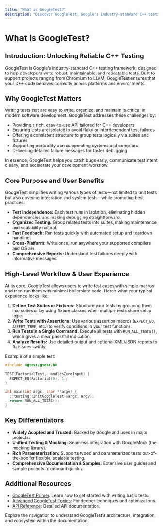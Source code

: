 ```yaml
---
title: "What is GoogleTest?"
description: "Discover GoogleTest, Google's industry-standard C++ testing framework, and GoogleMock, its integrated mocking library. Learn how this unified project streamlines unit testing and mocking for critical C++ systems, trusted by projects from Chromium to LLVM."
---
```


# What is GoogleTest?

## Introduction: Unlocking Reliable C++ Testing

GoogleTest is Google's industry-standard C++ testing framework, designed to help developers write robust, maintainable, and repeatable tests. Built to support projects ranging from Chromium to LLVM, GoogleTest ensures that your C++ code behaves correctly across platforms and environments.

## Why GoogleTest Matters

Writing tests that are easy to write, organize, and maintain is critical in modern software development. GoogleTest addresses these challenges by:

- Providing a rich, easy-to-use API tailored for C++ developers
- Ensuring tests are isolated to avoid flaky or interdependent test failures
- Offering a consistent structure to group tests logically via suites and fixtures
- Supporting portability across operating systems and compilers
- Delivering detailed failure messages for faster debugging

In essence, GoogleTest helps you catch bugs early, communicate test intent clearly, and accelerate your development workflow.

## Core Purpose and User Benefits

GoogleTest simplifies writing various types of tests—not limited to unit tests but also covering integration and system tests—while promoting best practices:

- **Test Independence:** Each test runs in isolation, eliminating hidden dependencies and making debugging straightforward.
- **Organized Testing:** Group related tests into suites, making maintenance and scalability natural.
- **Fast Feedback:** Run tests quickly with automated setup and teardown handling.
- **Cross-Platform:** Write once, run anywhere your supported compilers and OS are.
- **Comprehensive Reports:** Understand test failures deeply with informative messages.

## High-Level Workflow & User Experience

At its core, GoogleTest allows users to write test cases with simple macros and then run them with minimal boilerplate code. Here’s what your typical experience looks like:

1. **Define Test Suites or Fixtures:** Structure your tests by grouping them into suites or by using fixture classes when multiple tests share setup logic.
2. **Write Tests with Assertions:** Use various assertion macros (`EXPECT_EQ`, `ASSERT_TRUE`, etc.) to verify conditions in your test functions.
3. **Run Tests in a Single Command:** Execute all tests with `RUN_ALL_TESTS()`, which gives a clear pass/fail indication.
4. **Analyze Results:** Use detailed output and optional XML/JSON reports to fix issues swiftly.

Example of a simple test:

```cpp
#include <gtest/gtest.h>

TEST(FactorialTest, HandlesZeroInput) {
  EXPECT_EQ(Factorial(0), 1);
}

int main(int argc, char **argv) {
  ::testing::InitGoogleTest(&argc, argv);
  return RUN_ALL_TESTS();
}
```

## Key Differentiators

- **Widely Adopted and Trusted:** Backed by Google and used in major projects.
- **Unified Testing & Mocking:** Seamless integration with GoogleMock (the mocking library).
- **Rich Parameterization:** Supports typed and parameterized tests out-of-the-box for flexible, scalable testing.
- **Comprehensive Documentation & Samples:** Extensive user guides and sample projects to onboard quickly.

## Additional Resources

- [GoogleTest Primer](primer.md): Learn how to get started with writing basic tests.
- [Advanced GoogleTest Topics](advanced.md): For deeper techniques and optimizations.
- [API Reference](api-reference/core-testing-api/test-definition-execution): Detailed API documentation.

Explore the navigation to understand GoogleTest’s architecture, integration, and ecosystem within the documentation.
